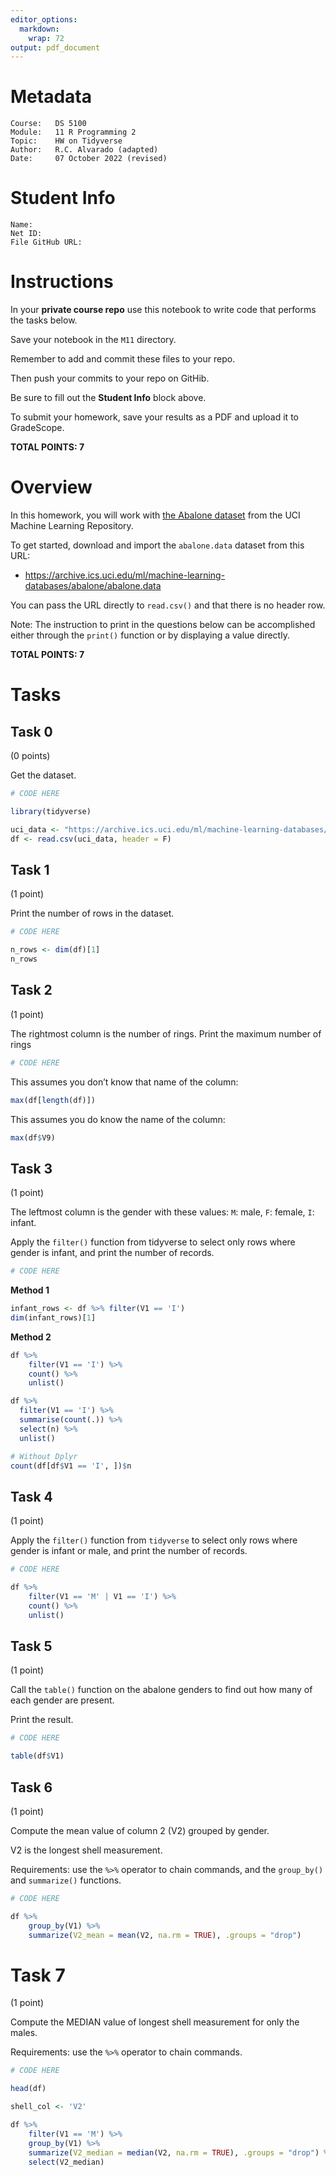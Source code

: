 ```yaml
---
editor_options:
  markdown:
    wrap: 72
output: pdf_document
---
```


# Metadata

    Course:   DS 5100
    Module:   11 R Programming 2
    Topic:    HW on Tidyverse
    Author:   R.C. Alvarado (adapted)
    Date:     07 October 2022 (revised)

# Student Info

    Name:  
    Net ID:
    File GitHub URL:

# Instructions

In your **private course repo** use this notebook to write code that
performs the tasks below.

Save your notebook in the `M11` directory.

Remember to add and commit these files to your repo.

Then push your commits to your repo on GitHib.

Be sure to fill out the **Student Info** block above.

To submit your homework, save your results as a PDF and upload it to
GradeScope.

**TOTAL POINTS: 7**

# Overview

In this homework, you will work with [the Abalone
dataset](https://archive.ics.uci.edu/ml/datasets/Abalone) from the UCI
Machine Learning Repository.

To get started, download and import the `abalone.data` dataset from this
URL:

-   <https://archive.ics.uci.edu/ml/machine-learning-databases/abalone/abalone.data>

You can pass the URL directly to `read.csv()` and that there is no
header row.

Note: The instruction to print in the questions below can be
accomplished either through the `print()` function or by displaying a
value directly.

**TOTAL POINTS: 7**

# Tasks

## Task 0

(0 points)

Get the dataset.

```r
# CODE HERE
```

```r
library(tidyverse)

uci_data <- "https://archive.ics.uci.edu/ml/machine-learning-databases/abalone/abalone.data"
df <- read.csv(uci_data, header = F)
```

## Task 1

(1 point)

Print the number of rows in the dataset.

```r
# CODE HERE
```

```r
n_rows <- dim(df)[1]
n_rows
```

## Task 2

(1 point)

The rightmost column is the number of rings. Print the maximum number of
rings

```r
# CODE HERE
```

This assumes you don't know that name of the column:

```r
max(df[length(df)])
```

This assumes you do know the name of the column:

```r
max(df$V9)
```

## Task 3

(1 point)

The leftmost column is the gender with these values: `M`: male, `F`:
female, `I`: infant.

Apply the `filter()` function from tidyverse to select only rows where
gender is infant, and print the number of records.

```r
# CODE HERE
```

**Method 1**

```r
infant_rows <- df %>% filter(V1 == 'I') 
dim(infant_rows)[1]
```

**Method 2**

```r
df %>%
    filter(V1 == 'I') %>%
    count() %>%
    unlist()
```

```r
df %>%
  filter(V1 == 'I') %>%
  summarise(count(.)) %>%
  select(n) %>%
  unlist()
```
```r
# Without Dplyr
count(df[df$V1 == 'I', ])$n
```

## Task 4

(1 point)

Apply the `filter()` function from `tidyverse` to select only rows where
gender is infant or male, and print the number of records.

```r
# CODE HERE
```

```r
df %>%
    filter(V1 == 'M' | V1 == 'I') %>%
    count() %>%
    unlist()
```

## Task 5

(1 point)

Call the `table()` function on the abalone genders to find out how many
of each gender are present.

Print the result.

```r
# CODE HERE
```

```r
table(df$V1)
```

## Task 6

(1 point)

Compute the mean value of column 2 (V2) grouped by gender.

V2 is the longest shell measurement.

Requirements: use the `%>%` operator to chain commands, and the
`group_by()` and `summarize()` functions.

```r
# CODE HERE
```

```r
df %>% 
    group_by(V1) %>%
    summarize(V2_mean = mean(V2, na.rm = TRUE), .groups = "drop")
```

# Task 7

(1 point)

Compute the MEDIAN value of longest shell measurement for only the
males.

Requirements: use the `%>%` operator to chain commands.

```r
# CODE HERE
```

```r
head(df)
```

```r
shell_col <- 'V2'
```

```r
df %>%
    filter(V1 == 'M') %>%    
    group_by(V1) %>%
    summarize(V2_median = median(V2, na.rm = TRUE), .groups = "drop") %>%
    select(V2_median)
```
